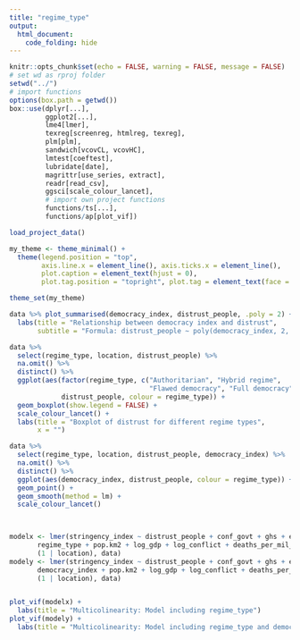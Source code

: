 ```yaml
---
title: "regime_type"
output: 
  html_document:
    code_folding: hide
---
```


```r
knitr::opts_chunk$set(echo = FALSE, warning = FALSE, message = FALSE)
# set wd as rproj folder
setwd("../")
# import functions
options(box.path = getwd())
box::use(dplyr[...],
         ggplot2[...],
         lme4[lmer],
         texreg[screenreg, htmlreg, texreg],
         plm[plm],
         sandwich[vcovCL, vcovHC],
         lmtest[coeftest],
         lubridate[date],
         magrittr[use_series, extract],
         readr[read_csv],
         ggsci[scale_colour_lancet],
         # import own project functions
         functions/ts[...],
         functions/ap[plot_vif])

load_project_data()

my_theme <- theme_minimal() +
  theme(legend.position = "top",
        axis.line.x = element_line(), axis.ticks.x = element_line(),
        plot.caption = element_text(hjust = 0),
        plot.tag.position = "topright", plot.tag = element_text(face = "bold"))

theme_set(my_theme)

```


```r

data %>% plot_summarised(democracy_index, distrust_people, .poly = 2) +
  labs(title = "Relationship between democracy index and distrust",
       subtitle = "Formula: distrust_people ~ poly(democracy_index, 2, raw = TRUE)")

data %>% 
  select(regime_type, location, distrust_people) %>% 
  na.omit() %>% 
  distinct() %>% 
  ggplot(aes(factor(regime_type, c("Authoritarian", "Hybrid regime",
                                   "Flawed democracy", "Full democracy")), 
             distrust_people, colour = regime_type)) +
  geom_boxplot(show.legend = FALSE) +
  scale_colour_lancet() +
  labs(title = "Boxplot of distrust for different regime types",
       x = "")

data %>% 
  select(regime_type, location, distrust_people, democracy_index) %>% 
  na.omit() %>% 
  distinct() %>% 
  ggplot(aes(democracy_index, distrust_people, colour = regime_type)) +
  geom_point() +
  geom_smooth(method = lm) +
  scale_colour_lancet()

  
```

```r
modelx <- lmer(stringency_index ~ distrust_people + conf_govt + ghs + ethnic + 
       regime_type + pop.km2 + log_gdp + log_conflict + deaths_per_mil_lag_5 +
       (1 | location), data)
modely <- lmer(stringency_index ~ distrust_people + conf_govt + ghs + ethnic + regime_type +
       democracy_index + pop.km2 + log_gdp + log_conflict + deaths_per_mil_lag_5 +
       (1 | location), data)


plot_vif(modelx) + 
  labs(title = "Multicolinearity: Model including regime_type")
plot_vif(modely) +
  labs(title = "Multicolinearity: Model including regime_type and democracy_index")

```

